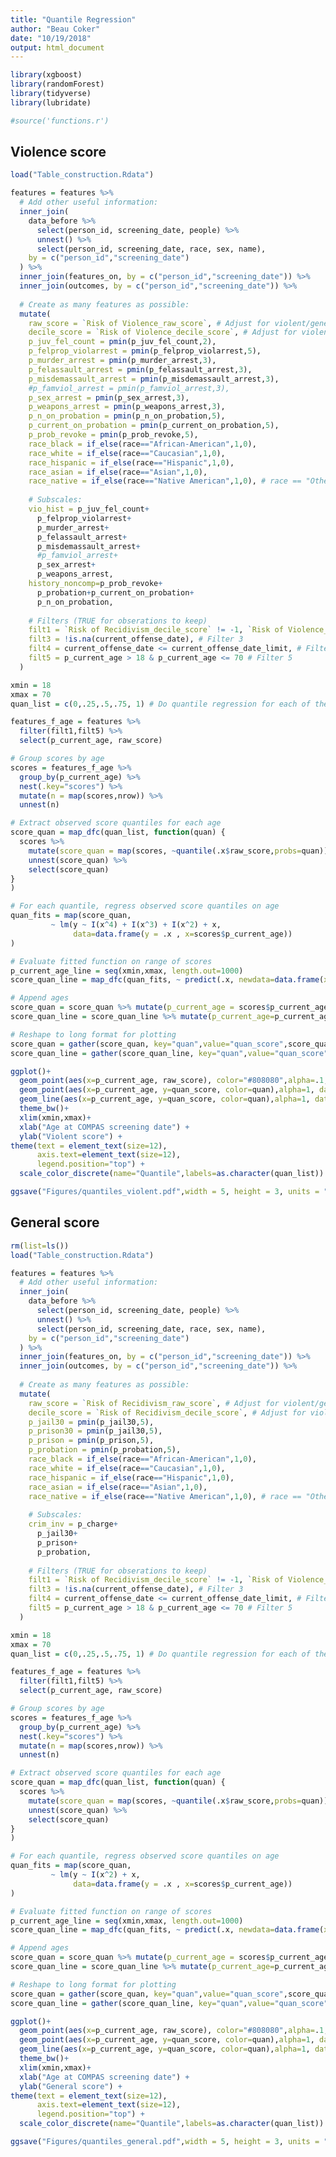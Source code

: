 ```yaml
---
title: "Quantile Regression"
author: "Beau Coker"
date: "10/19/2018"
output: html_document
---
```


```r
library(xgboost)
library(randomForest)
library(tidyverse)
library(lubridate)

#source('functions.r')
```

## Violence score

```r
load("Table_construction.Rdata")
```

```r
features = features %>%
  # Add other useful information:
  inner_join(
    data_before %>% 
      select(person_id, screening_date, people) %>%
      unnest() %>%
      select(person_id, screening_date, race, sex, name),
    by = c("person_id","screening_date")
  ) %>%
  inner_join(features_on, by = c("person_id","screening_date")) %>%
  inner_join(outcomes, by = c("person_id","screening_date")) %>%
  
  # Create as many features as possible:
  mutate(
    raw_score = `Risk of Violence_raw_score`, # Adjust for violent/general
    decile_score = `Risk of Violence_decile_score`, # Adjust for violent/general
    p_juv_fel_count = pmin(p_juv_fel_count,2),
    p_felprop_violarrest = pmin(p_felprop_violarrest,5),
    p_murder_arrest = pmin(p_murder_arrest,3),
    p_felassault_arrest = pmin(p_felassault_arrest,3),
    p_misdemassault_arrest = pmin(p_misdemassault_arrest,3),
    #p_famviol_arrest = pmin(p_famviol_arrest,3),
    p_sex_arrest = pmin(p_sex_arrest,3),
    p_weapons_arrest = pmin(p_weapons_arrest,3),
    p_n_on_probation = pmin(p_n_on_probation,5),
    p_current_on_probation = pmin(p_current_on_probation,5),
    p_prob_revoke = pmin(p_prob_revoke,5),
    race_black = if_else(race=="African-American",1,0),
    race_white = if_else(race=="Caucasian",1,0),
    race_hispanic = if_else(race=="Hispanic",1,0),
    race_asian = if_else(race=="Asian",1,0),
    race_native = if_else(race=="Native American",1,0), # race == "Other" is the baseline
    
    # Subscales:
    vio_hist = p_juv_fel_count+
      p_felprop_violarrest+
      p_murder_arrest+
      p_felassault_arrest+
      p_misdemassault_arrest+
      #p_famviol_arrest+
      p_sex_arrest+
      p_weapons_arrest,
    history_noncomp=p_prob_revoke+
      p_probation+p_current_on_probation+
      p_n_on_probation,
    
    # Filters (TRUE for obserations to keep)
    filt1 = `Risk of Recidivism_decile_score` != -1, `Risk of Violence_decile_score` != -1, # Filter 1
    filt3 = !is.na(current_offense_date), # Filter 3
    filt4 = current_offense_date <= current_offense_date_limit, # Filter 4
    filt5 = p_current_age > 18 & p_current_age <= 70 # Filter 5
  )
```

```r
xmin = 18
xmax = 70 
quan_list = c(0,.25,.5,.75, 1) # Do quantile regression for each of these values

features_f_age = features %>%
  filter(filt1,filt5) %>%
  select(p_current_age, raw_score)

# Group scores by age
scores = features_f_age %>%
  group_by(p_current_age) %>%
  nest(.key="scores") %>%
  mutate(n = map(scores,nrow)) %>%
  unnest(n)

# Extract observed score quantiles for each age
score_quan = map_dfc(quan_list, function(quan) {
  scores %>%
    mutate(score_quan = map(scores, ~quantile(.x$raw_score,probs=quan))) %>%
    unnest(score_quan) %>%
    select(score_quan)
}
)

# For each quantile, regress observed score quantiles on age
quan_fits = map(score_quan,
         ~ lm(y ~ I(x^4) + I(x^3) + I(x^2) + x,
              data=data.frame(y = .x , x=scores$p_current_age))
)

# Evaluate fitted function on range of scores
p_current_age_line = seq(xmin,xmax, length.out=1000)
score_quan_line = map_dfc(quan_fits, ~ predict(.x, newdata=data.frame(x=p_current_age_line)))

# Append ages
score_quan = score_quan %>% mutate(p_current_age = scores$p_current_age)
score_quan_line = score_quan_line %>% mutate(p_current_age=p_current_age_line)

# Reshape to long format for plotting
score_quan = gather(score_quan, key="quan",value="quan_score",score_quan:score_quan4)
score_quan_line = gather(score_quan_line, key="quan",value="quan_score",score_quan:score_quan4)
```

```r
ggplot()+
  geom_point(aes(x=p_current_age, raw_score), color="#808080",alpha=.1, data=features_f_age) +
  geom_point(aes(x=p_current_age, y=quan_score, color=quan),alpha=1, data=score_quan) +
  geom_line(aes(x=p_current_age, y=quan_score, color=quan),alpha=1, data=score_quan_line) +
  theme_bw()+
  xlim(xmin,xmax)+
  xlab("Age at COMPAS screening date") +
  ylab("Violent score") +
theme(text = element_text(size=12),
      axis.text=element_text(size=12),
      legend.position="top") +
  scale_color_discrete(name="Quantile",labels=as.character(quan_list))
```

```r
ggsave("Figures/quantiles_violent.pdf",width = 5, height = 3, units = "in")
```


## General score

```r
rm(list=ls())
load("Table_construction.Rdata")
```

```r
features = features %>%
  # Add other useful information:
  inner_join(
    data_before %>% 
      select(person_id, screening_date, people) %>%
      unnest() %>%
      select(person_id, screening_date, race, sex, name),
    by = c("person_id","screening_date")
  ) %>%
  inner_join(features_on, by = c("person_id","screening_date")) %>%
  inner_join(outcomes, by = c("person_id","screening_date")) %>%
  
  # Create as many features as possible:
  mutate(
    raw_score = `Risk of Recidivism_raw_score`, # Adjust for violent/general
    decile_score = `Risk of Recidivism_decile_score`, # Adjust for violent/general
    p_jail30 = pmin(p_jail30,5),
    p_prison30 = pmin(p_jail30,5),
    p_prison = pmin(p_prison,5),
    p_probation = pmin(p_probation,5),
    race_black = if_else(race=="African-American",1,0),
    race_white = if_else(race=="Caucasian",1,0),
    race_hispanic = if_else(race=="Hispanic",1,0),
    race_asian = if_else(race=="Asian",1,0),
    race_native = if_else(race=="Native American",1,0), # race == "Other" is the baseline
    
    # Subscales:
    crim_inv = p_charge+
      p_jail30+
      p_prison+
      p_probation,
    
    # Filters (TRUE for obserations to keep)
    filt1 = `Risk of Recidivism_decile_score` != -1, `Risk of Violence_decile_score` != -1, # Filter 1
    filt3 = !is.na(current_offense_date), # Filter 3
    filt4 = current_offense_date <= current_offense_date_limit, # Filter 4
    filt5 = p_current_age > 18 & p_current_age <= 70 # Filter 5
  )
```


```r
xmin = 18
xmax = 70 
quan_list = c(0,.25,.5,.75, 1) # Do quantile regression for each of these values

features_f_age = features %>%
  filter(filt1,filt5) %>%
  select(p_current_age, raw_score)

# Group scores by age
scores = features_f_age %>%
  group_by(p_current_age) %>%
  nest(.key="scores") %>%
  mutate(n = map(scores,nrow)) %>%
  unnest(n)

# Extract observed score quantiles for each age
score_quan = map_dfc(quan_list, function(quan) {
  scores %>%
    mutate(score_quan = map(scores, ~quantile(.x$raw_score,probs=quan))) %>%
    unnest(score_quan) %>%
    select(score_quan)
}
)

# For each quantile, regress observed score quantiles on age
quan_fits = map(score_quan,
         ~ lm(y ~ I(x^2) + x, 
              data=data.frame(y = .x , x=scores$p_current_age))
)

# Evaluate fitted function on range of scores
p_current_age_line = seq(xmin,xmax, length.out=1000)
score_quan_line = map_dfc(quan_fits, ~ predict(.x, newdata=data.frame(x=p_current_age_line)))

# Append ages
score_quan = score_quan %>% mutate(p_current_age = scores$p_current_age)
score_quan_line = score_quan_line %>% mutate(p_current_age=p_current_age_line)

# Reshape to long format for plotting
score_quan = gather(score_quan, key="quan",value="quan_score",score_quan:score_quan4)
score_quan_line = gather(score_quan_line, key="quan",value="quan_score",score_quan:score_quan4)
```

```r
ggplot()+
  geom_point(aes(x=p_current_age, raw_score), color="#808080",alpha=.1, data=features_f_age) +
  geom_point(aes(x=p_current_age, y=quan_score, color=quan),alpha=1, data=score_quan) +
  geom_line(aes(x=p_current_age, y=quan_score, color=quan),alpha=1, data=score_quan_line) +
  theme_bw()+
  xlim(xmin,xmax)+
  xlab("Age at COMPAS screening date") +
  ylab("General score") +
theme(text = element_text(size=12),
      axis.text=element_text(size=12),
      legend.position="top") +
  scale_color_discrete(name="Quantile",labels=as.character(quan_list))
```

```r
ggsave("Figures/quantiles_general.pdf",width = 5, height = 3, units = "in")
```